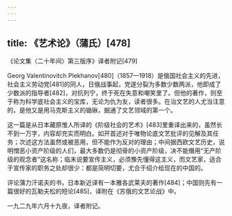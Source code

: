 ```yaml
---
---
---
```

title: 《艺术论》（蒲氏）[478]
---




《论文集〈二十年间〉第三版序》译者附记[479]


Georg Valentinovitch Plekhanov[480]（1857—1918）是俄国社会主义的先进，社会主义劳动党[481]的同人，日俄战事起，党遂分裂为多数少数两派，他即成了少数派的指导者[482]，对抗列宁，终于死在失意和嘲笑里了。但他的著作，则至于称为科学底社会主义的宝库，无论为仇为友，读者很多。在治文艺的人尤当注意的，是他又是用马克斯主义的锄锹，掘通了文艺领域的第一个。

这一篇是从日本藏原惟人所译的《阶级社会的艺术》[483]里重译出来的，虽然长不到一万字，内容却充实而明白。如开首述对于唯物论底文艺批评的见解及其任务；次述这方法虽然或被恶用，但不能作为反对的理由；中间据西欧文艺历史，说明憎恶小资产阶级的人们，最大多数仍是彻骨的小资产阶级，决不能僭用“无产阶级的观念者”这名称；临末说要宣传主义，必须豫先懂得这主义，而文艺家，适合于宣传家的职务之处却很少：都是简明切要，尤合于绍介给现在的中国的。

评论蒲力汗诺夫的书，日本新近译有一本雅各武莱夫的著作[484]；中国则先有一篇很好的瓦勒夫松的短论[485]，译附在《苏俄的文艺论战》中。

一九二九年六月十九夜，译者附记。